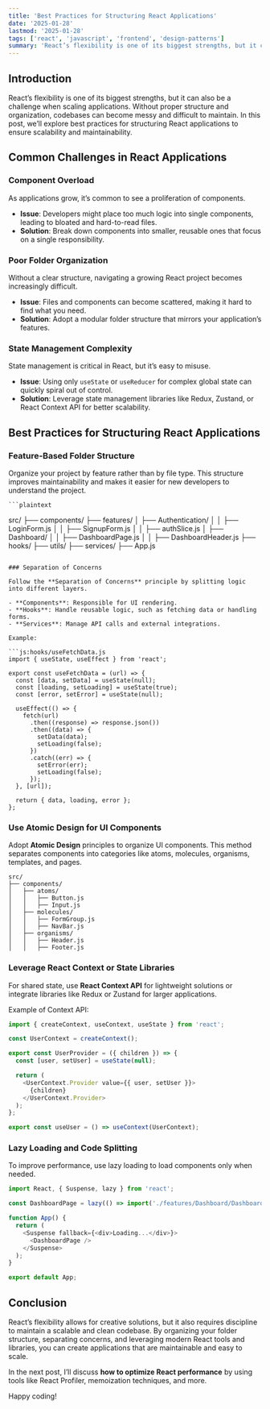 ```yaml
---
title: 'Best Practices for Structuring React Applications'
date: '2025-01-28'
lastmod: '2025-01-28'
tags: ['react', 'javascript', 'frontend', 'design-patterns']
summary: 'React’s flexibility is one of its biggest strengths, but it can also be a challenge when scaling applications. In this post, we’ll explore how to effectively structure React applications.'
---
```



## Introduction

React’s flexibility is one of its biggest strengths, but it can also be a challenge when scaling applications. Without proper structure and organization, codebases can become messy and difficult to maintain. In this post, we’ll explore best practices for structuring React applications to ensure scalability and maintainability.

## Common Challenges in React Applications

### Component Overload

As applications grow, it’s common to see a proliferation of components.

- **Issue**: Developers might place too much logic into single components, leading to bloated and hard-to-read files.
- **Solution**: Break down components into smaller, reusable ones that focus on a single responsibility.

### Poor Folder Organization

Without a clear structure, navigating a growing React project becomes increasingly difficult.

- **Issue**: Files and components can become scattered, making it hard to find what you need.
- **Solution**: Adopt a modular folder structure that mirrors your application’s features.

### State Management Complexity

State management is critical in React, but it’s easy to misuse.

- **Issue**: Using only `useState` or `useReducer` for complex global state can quickly spiral out of control.
- **Solution**: Leverage state management libraries like Redux, Zustand, or React Context API for better scalability.

## Best Practices for Structuring React Applications

### Feature-Based Folder Structure

Organize your project by feature rather than by file type. This structure improves maintainability and makes it easier for new developers to understand the project.

    ```plaintext
src/
├── components/
├── features/
│   ├── Authentication/
│   │   ├── LoginForm.js
│   │   ├── SignupForm.js
│   │   ├── authSlice.js
│   ├── Dashboard/
│   │   ├── DashboardPage.js
│   │   ├── DashboardHeader.js
├── hooks/
├── utils/
├── services/
├── App.js
```

### Separation of Concerns

Follow the **Separation of Concerns** principle by splitting logic into different layers.

- **Components**: Responsible for UI rendering.
- **Hooks**: Handle reusable logic, such as fetching data or handling forms.
- **Services**: Manage API calls and external integrations.

Example:

```js:hooks/useFetchData.js
import { useState, useEffect } from 'react';

export const useFetchData = (url) => {
  const [data, setData] = useState(null);
  const [loading, setLoading] = useState(true);
  const [error, setError] = useState(null);

  useEffect(() => {
    fetch(url)
      .then((response) => response.json())
      .then((data) => {
        setData(data);
        setLoading(false);
      })
      .catch((err) => {
        setError(err);
        setLoading(false);
      });
  }, [url]);

  return { data, loading, error };
};
```

### Use Atomic Design for UI Components

Adopt **Atomic Design** principles to organize UI components. This method separates components into categories like atoms, molecules, organisms, templates, and pages.

```plaintext
src/
├── components/
│   ├── atoms/
│   │   ├── Button.js
│   │   ├── Input.js
│   ├── molecules/
│   │   ├── FormGroup.js
│   │   ├── NavBar.js
│   ├── organisms/
│   │   ├── Header.js
│   │   ├── Footer.js
```

### Leverage React Context or State Libraries

For shared state, use **React Context API** for lightweight solutions or integrate libraries like Redux or Zustand for larger applications.

Example of Context API:

```js:context/UserContext.js
import { createContext, useContext, useState } from 'react';

const UserContext = createContext();

export const UserProvider = ({ children }) => {
  const [user, setUser] = useState(null);

  return (
    <UserContext.Provider value={{ user, setUser }}>
      {children}
    </UserContext.Provider>
  );
};

export const useUser = () => useContext(UserContext);
```

### Lazy Loading and Code Splitting

To improve performance, use lazy loading to load components only when needed.

```js:App.js
import React, { Suspense, lazy } from 'react';

const DashboardPage = lazy(() => import('./features/Dashboard/DashboardPage'));

function App() {
  return (
    <Suspense fallback={<div>Loading...</div>}>
      <DashboardPage />
    </Suspense>
  );
}

export default App;
```

## Conclusion

React’s flexibility allows for creative solutions, but it also requires discipline to maintain a scalable and clean codebase. By organizing your folder structure, separating concerns, and leveraging modern React tools and libraries, you can create applications that are maintainable and easy to scale.

In the next post, I’ll discuss **how to optimize React performance** by using tools like React Profiler, memoization techniques, and more.

Happy coding! <Twemoji emoji="rocket" />
